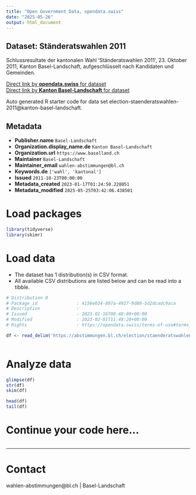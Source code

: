 ```yaml
---
title: "Open Government Data, opendata.swiss"
date: "2025-05-26"
output: html_document
---
```


## Dataset: Ständeratswahlen 2011

Schlussresultate der kantonalen Wahl 'Ständeratswahlen 2011', 23. Oktober 2011, Kanton Basel-Landschaft, aufgeschlüsselt nach Kandidaten und Gemeinden.

[Direct link by **opendata.swiss** for dataset](https://opendata.swiss/de/dataset/standeratswahlen-2011)<br>
[Direct link by **Kanton Basel-Landschaft** for dataset](https://abstimmungen.bl.ch/election/staenderatswahlen-2011/data)

Auto generated R starter code for data set election-staenderatswahlen-2011@kanton-basel-landschaft.

## Metadata

- **Publisher.name** `Basel-Landschaft`
- **Organization.display_name.de** `Kanton Basel-Landschaft`
- **Organization.url** `https://www.baselland.ch`
- **Maintainer** `Basel-Landschaft`
- **Maintainer_email** `wahlen-abstimmungen@bl.ch`
- **Keywords.de** `['wahl', 'kantonal']`
- **Issued** `2011-10-23T00:00:00`
- **Metadata_created** `2023-01-17T01:24:50.228051`
- **Metadata_modified** `2025-05-25T03:42:06.438501`


# Load packages

```r

library(tidyverse)
library(skimr)

```

# Load data

-   The dataset has 1 distribution(s) in CSV format.
-   All available CSV distributions are listed below and can be read into a tibble.

```r

# Distribution 0
# Package_id               : 4156e034-807a-4927-9d80-5d2dcadc9aca
# Description              : 
# Issued                   : 2023-01-16T08:48:09+00:00
# Modified                 : 2023-02-01T11:48:20+00:00
# Rights                   : https://opendata.swiss/terms-of-use#terms_by

df <- read_delim('https://abstimmungen.bl.ch/election/staenderatswahlen-2011/data-csv')



```

# Analyze data

```r

glimpse(df)
str(df)
skim(df)

head(df)
tail(df)

```

# Continue your code here...

```r

```

------------------------------------------------------------------------

# Contact

wahlen-abstimmungen@bl.ch | Basel-Landschaft
